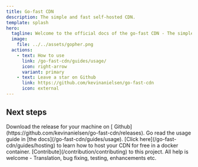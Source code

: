 ```yaml
---
title: Go-fast CDN
description: The simple and fast self-hosted CDN.
template: splash
hero:
  tagline: Welcome to the official docs of the go-fast CDN - The simple and fast self-hosted CDN!
  image:
    file: ../../assets/gopher.png
  actions:
    - text: How to use
      link: /go-fast-cdn/guides/usage/
      icon: right-arrow
      variant: primary
    - text: Leave a star on Github
      link: https://github.com/kevinanielsen/go-fast-cdn
      icon: external
---
```



## Next steps

<CardGrid stagger>
  <Card title="Download the CDN" icon="add-document">
    Download the release for your machine on [
    Github](https://github.com/kevinanielsen/go-fast-cdn/releases).
  </Card>
  <Card title="Read the docs" icon="open-book">
    Go read the usage guide in [the docs](/go-fast-cdn/guides/usage).
  </Card>
  <Card title="Host your own CDN" icon="rocket">
    [Click here](/go-fast-cdn/guides/hosting) to learn how to host your CDN for
    free in a docker container.
  </Card>
  <Card title="Contribute" icon="pen">
    [Contribute](/contribution/contributing) to this project. All help is
    welcome - Translation, bug fixing, testing, enhancements etc.
  </Card>
</CardGrid>
